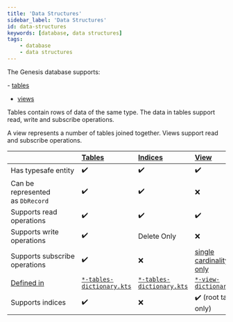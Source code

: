```yaml
---
title: 'Data Structures'
sidebar_label: 'Data Structures'
id: data-structures
keywords: [database, data structures]
tags:
    - database
    - data structures
---
```


The Genesis database supports:

- [tables](../../../database/fields-tables-views/tables/)
- [views](../../../database/fields-tables-views/views/)

 Tables contain rows of data of the same type. The data in tables support read, write and subscribe operations. 
 
 A view represents a number of tables joined together. Views support read and subscribe operations.

|  | [Tables](../../../database/data-structures/tables/)  | [Indices](../../../database/data-structures/indices/) | [View](../../../database/data-structures/views/)  |
| --- | :-- | :-- | :-- |
| Has typesafe entity | ✔️ | ✔️ | ✔️ |
| Can be represented as `DbRecord` | ✔️ | ✔️ | ❌ |
| Supports read operations | ✔️ | ✔️ | ✔️ |
| Supports write operations | ✔️ | Delete Only | ❌ |
| Supports subscribe operations | ✔️ | ❌ | [single cardinality only](../../../database/data-structures/views/#cardinality) |
| [Defined in](../../../database/fields-tables-views/fields-tables-views/) | [`*-tables-dictionary.kts`](../../../database/fields-tables-views/tables/tables-basics/) | [`*-tables-dictionary.kts`](../../../database/fields-tables-views/tables/tables-basics/) | [`*-view-dictionary.kts`](../../../database/fields-tables-views/views/views-examples/) |
| Supports indices | ✔️ | ❌ | ✔️ (root table only) |
